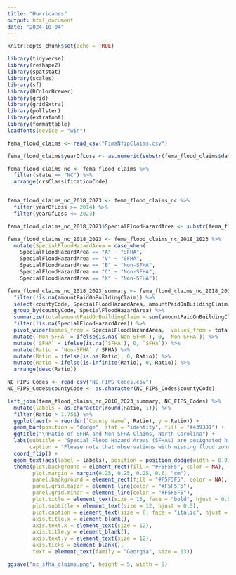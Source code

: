 ---
title: "Hurricanes"
output: html_document
date: "2024-10-04"
---


```{r setup, include=FALSE}
knitr::opts_chunk$set(echo = TRUE)
```

```{r load packages}

library(tidyverse)
library(reshape2)
library(spatstat)
library(scales)
library(sf)
library(RColorBrewer)
library(grid)
library(gridExtra)
library(pollster)
library(extrafont)
library(formattable)
loadfonts(device = "win")

```

```{r}

fema_flood_claims <- read_csv("FimaNfipClaims.csv")

fema_flood_claims$yearOfLoss <- as.numeric(substr(fema_flood_claims$dateOfLoss, 1, 4))

fema_flood_claims_nc <- fema_flood_claims %>%
  filter(state == "NC") %>%
  arrange(crsClassificationCode)


fema_flood_claims_nc_2018_2023 <- fema_flood_claims_nc %>%
  filter(yearOfLoss >= 2014) %>%
  filter(yearOfLoss <= 2023)

fema_flood_claims_nc_2018_2023$SpecialFloodHazardArea <- substr(fema_flood_claims_nc_2018_2023$ratedFloodZone, 1, 1)

fema_flood_claims_nc_2018_2023 <- fema_flood_claims_nc_2018_2023 %>%
  mutate(SpecialFloodHazardArea = case_when(
    SpecialFloodHazardArea == "A" ~ "SFHA",
    SpecialFloodHazardArea == "V" ~ "SFHA",
    SpecialFloodHazardArea == "B" ~ "Non-SFHA",
    SpecialFloodHazardArea == "C" ~ "Non-SFHA",
    SpecialFloodHazardArea == "X" ~ "Non-SFHA"))

fema_flood_claims_nc_2018_2023_summary <- fema_flood_claims_nc_2018_2023 %>%
  filter(!is.na(amountPaidOnBuildingClaim)) %>%
  select(countyCode, SpecialFloodHazardArea, amountPaidOnBuildingClaim) %>%
  group_by(countyCode, SpecialFloodHazardArea) %>%
  summarize(totalamountPaidOnBuildingClaim = sum(amountPaidOnBuildingClaim)) %>%
  filter(!is.na(SpecialFloodHazardArea)) %>%
  pivot_wider(names_from = SpecialFloodHazardArea,  values_from = totalamountPaidOnBuildingClaim) %>%
  mutate(`Non-SFHA` = ifelse(is.na(`Non-SFHA`), 0, `Non-SFHA`)) %>%
  mutate(`SFHA` = ifelse(is.na(`SFHA`), 0, `SFHA`)) %>%
  mutate(Ratio = `Non-SFHA` / SFHA) %>%
  mutate(Ratio = ifelse(is.na(Ratio), 0, Ratio)) %>%
  mutate(Ratio = ifelse(is.infinite(Ratio), 0, Ratio)) %>%
  arrange(desc(Ratio))

NC_FIPS_Codes <- read_csv("NC_FIPS_Codes.csv")
NC_FIPS_Codes$countyCode <- as.character(NC_FIPS_Codes$countyCode)

left_join(fema_flood_claims_nc_2018_2023_summary, NC_FIPS_Codes) %>%
  mutate(labels = as.character(round(Ratio, 1))) %>%
  filter(Ratio > 1.751) %>%
  ggplot(aes(x = reorder(`County Name`, Ratio), y = Ratio)) +
  geom_bar(position = "dodge", stat = "identity", fill = "#439381") +
  ggtitle("\nRatio of SFHA and Non-SFHA Claims, North Carolina") +
  labs(subtitle = "Special Flood Hazard Areas (SFHAs) are designated high-risk flood areas.\nHomeowners located in these zones are required to purchase flood insurance if\nthey have a mortgage from a federally-backed or federally-regulated lender.\n\nThese are the top 10 counties with the highest ratios of non-SFHA to\nSFHA amounts paid on building claims after floods from 2018 to 2023.",
       caption = "Please note that observations with missing flood zone designations have been removed | Source: FEMA | github: julia-tache") +
  coord_flip() +
  geom_text(aes(label = labels), position = position_dodge(width = 0.9), fontface = "bold", color = "white", family = "Georgia", hjust = 1.2, vjust = 0.3, size = 3.5) +
  theme(plot.background = element_rect(fill = "#F5F5F5", color = NA),
        plot.margin = margin(0.25, 0.25, 0.25, 0.6, "cm"),
        panel.background = element_rect(fill = "#F5F5F5", color = NA),
        panel.grid.major = element_line(color = "#F5F5F5"),
        panel.grid.minor = element_line(color = "#F5F5F5"),
        plot.title = element_text(size = 15, face = "bold", hjust = 0.5),
        plot.subtitle = element_text(size = 12, hjust = 0.5),
        plot.caption = element_text(size = 8, face = "italic", hjust = 1),
        axis.title.x = element_blank(),
        axis.text.x = element_text(size = 12),
        axis.title.y = element_blank(),
        axis.text.y = element_text(size = 12),
        axis.ticks = element_blank(),
        text = element_text(family = "Georgia", size = 13))

ggsave("nc_sfha_claims.png", height = 5, width = 9)
  
```

